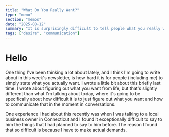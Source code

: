 ```yaml
---
title: "What Do You Really Want?"
type: "memo"
section: "memos"
date: "2025-08-12"
summary: "It is surprisingly difficult to tell people what you really want. Why?"
tags: ["desire", "communication"]
---
```


# Hello

One thing I've been thinking a lot about lately, and I think I'm going to write about in this week's newsletter, is how hard it is for people (including me) to simply state what you actually want. I wrote a little bit about this briefly last time. I wrote about figuring out what you want from life, but that's slightly different than what I'm talking about today, where it's going to be specifically about how difficult it is to just figure out what you want and how to communicate that in the moment in conversations.

One experience I had about this recently was when I was talking to a local business owner in Connecticut and I found it exceptionally difficult to say to him the things that I had planned to say to him before. The reason I found that so difficult is because I have to make actual demands. 